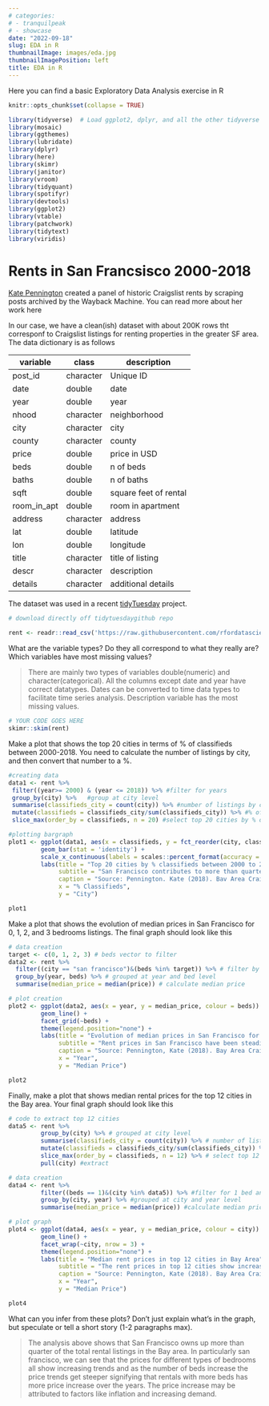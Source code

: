 ```yaml
---
# categories:
# - tranquilpeak
# - showcase
date: "2022-09-18"
slug: EDA in R
thumbnailImage: images/eda.jpg
thumbnailImagePosition: left
title: EDA in R
---
```


Here you can find a basic Exploratory Data Analysis exercise in R

<!--more-->

```r
knitr::opts_chunk$set(collapse = TRUE)
```

```r
library(tidyverse)  # Load ggplot2, dplyr, and all the other tidyverse packages
library(mosaic)
library(ggthemes)
library(lubridate)
library(dplyr)
library(here)
library(skimr)
library(janitor)
library(vroom)
library(tidyquant)
library(spotifyr)
library(devtools)
library(ggplot2)
library(vtable)
library(patchwork)
library(tidytext)
library(viridis)
```

# Rents in San Francsisco 2000-2018

[Kate Pennington](https://www.katepennington.org/data) created a panel of historic Craigslist rents by scraping posts archived by the Wayback Machine. You can read more about her work here

In our case, we have a clean(ish) dataset with about 200K rows tht corresponf to Craigslist listings for renting properties in the greater SF area. The data dictionary is as follows

| variable    | class     | description           |
|-------------|-----------|-----------------------|
| post_id     | character | Unique ID             |
| date        | double    | date                  |
| year        | double    | year                  |
| nhood       | character | neighborhood          |
| city        | character | city                  |
| county      | character | county                |
| price       | double    | price in USD          |
| beds        | double    | n of beds             |
| baths       | double    | n of baths            |
| sqft        | double    | square feet of rental |
| room_in_apt | double    | room in apartment     |
| address     | character | address               |
| lat         | double    | latitude              |
| lon         | double    | longitude             |
| title       | character | title of listing      |
| descr       | character | description           |
| details     | character | additional details    |

The dataset was used in a recent [tidyTuesday](https://github.com/rfordatascience/tidytuesday) project.

```r
# download directly off tidytuesdaygithub repo

rent <- readr::read_csv('https://raw.githubusercontent.com/rfordatascience/tidytuesday/master/data/2022/2022-07-05/rent.csv')

```

What are the variable types? Do they all correspond to what they really are? Which variables have most missing values?

> There are mainly two types of variables double(numeric) and character(categorical). All the columns except date and year have correct datatypes. Dates can be converted to time data types to facilitate time series analysis. Description variable has the most missing values.

```r
# YOUR CODE GOES HERE
skimr::skim(rent)

```

Make a plot that shows the top 20 cities in terms of % of classifieds between 2000-2018. You need to calculate the number of listings by city, and then convert that number to a %.

```r
#creating data
data1 <- rent %>% 
 filter((year>= 2000) & (year <= 2018)) %>% #filter for years 
 group_by(city) %>%   #group at city level
 summarise(classifieds_city = count(city)) %>% #number of listings by city
 mutate(classifieds = classifieds_city/sum(classifieds_city)) %>% #% of classifieds
 slice_max(order_by = classifieds, n = 20) #select top 20 cities by % of classifieds

#plotting bargraph
plot1 <- ggplot(data1, aes(x = classifieds, y = fct_reorder(city, classifieds, max))) + 
         geom_bar(stat = 'identity') + 
         scale_x_continuous(labels = scales::percent_format(accuracy = 1)) + 
         labs(title = "Top 20 cities by % classifieds between 2000 to 2018", 
              subtitle = "San Francisco contributes to more than quarter of the rent listings", 
              caption = "Source: Pennington. Kate (2018). Bav Area Craigslist Rental Housing Posts 2000-2018",
              x = "% Classifieds",
              y = "City")

plot1
```

Make a plot that shows the evolution of median prices in San Francisco for 0, 1, 2, and 3 bedrooms listings. The final graph should look like this

```r
# data creation
target <- c(0, 1, 2, 3) # beds vector to filter
data2 <- rent %>% 
  filter((city == "san francisco")&(beds %in% target)) %>% # filter by city and number of beds
  group_by(year, beds) %>% # grouped at year and bed level
  summarise(median_price = median(price)) # calculate median price

# plot creation
plot2 <- ggplot(data2, aes(x = year, y = median_price, colour = beds)) + 
         geom_line() + 
         facet_grid(~beds) + 
         theme(legend.position="none") +
         labs(title = "Evolution of median prices in San Francisco for 0, 1, 2, and 3 bedrooms", 
              subtitle = "Rent prices in San Francisco have been steadily rising over the years", 
              caption = "Source: Pennington, Kate (2018). Bay Area Craigslist Rental Housing Posts, 2000-2018",
              x = "Year",
              y = "Median Price")

plot2
```

Finally, make a plot that shows median rental prices for the top 12 cities in the Bay area. Your final graph should look like this

```r
# code to extract top 12 cities
data5 <- rent %>% 
         group_by(city) %>% # grouped at city level
         summarise(classifieds_city = count(city)) %>% # number of listings by city
         mutate(classifieds = classifieds_city/sum(classifieds_city)) %>% #% of listings by city
         slice_max(order_by = classifieds, n = 12) %>% # select top 12 cities by % of listings
         pull(city) #extract

# data creation
data4 <- rent %>% 
         filter((beds == 1)&(city %in% data5)) %>% #filter for 1 bed and top 12 city
         group_by(city, year) %>% #grouped at city and year level
         summarise(median_price = median(price)) #calculate median price

# plot graph
plot4 <- ggplot(data4, aes(x = year, y = median_price, colour = city)) + 
         geom_line() + 
         facet_wrap(~city, nrow = 3) + 
         theme(legend.position="none") +
         labs(title = "Median rent prices in top 12 cities in Bay Area", 
              subtitle = "The rent prices in top 12 cities show increasing trend over the years",
              caption = "Source: Pennington, Kate (2018). Bay Area Craigslist Rental Housing Posts, 2000-2018",
              x = "Year",
              y = "Median Price")

plot4
```

What can you infer from these plots? Don't just explain what's in the graph, but speculate or tell a short story (1-2 paragraphs max).

> The analysis above shows that San Francisco owns up more than quarter of the total rental listings in the Bay area. In particularly san francisco, we can see that the prices for different types of bedrooms all show increasing trends and as the number of beds increase the price trends get steeper signifying that rentals with more beds has more price increase over the years. The price increase may be attributed to factors like inflation and increasing demand.
